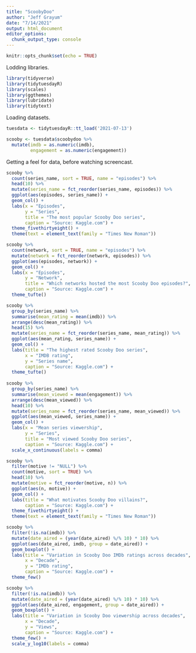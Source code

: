 ```yaml
---
title: "ScoobyDoo"
author: "Jeff Grayum"
date: "7/14/2021"
output: html_document
editor_options: 
  chunk_output_type: console
---
```


```r
knitr::opts_chunk$set(echo = TRUE)
```

Lodding libraries.
```r
library(tidyverse)
library(tidytuesdayR)
library(scales)
library(ggthemes)
library(lubridate)
library(tidytext)

```

Loading datasets.
```r
tuesdata <- tidytuesdayR::tt_load('2021-07-13')

scooby <- tuesdata$scoobydoo %>%
  mutate(imdb = as.numeric(imdb),
         engagement = as.numeric(engagement))

```

Getting a feel for data, before watching screencast.
```r
scooby %>%
  count(series_name, sort = TRUE, name = "episodes") %>%
  head(10) %>%
  mutate(series_name = fct_reorder(series_name, episodes)) %>%
  ggplot(aes(episodes, series_name)) +
  geom_col() +
  labs(x = "Episodes",
       y = "Series",
       title = "The most popular Scooby Doo series",
       caption = "Source: Kaggle.com") +
  theme_fivethirtyeight() +
  theme(text = element_text(family = "Times New Roman"))

scooby %>%
  count(network, sort = TRUE, name = "episodes") %>%
  mutate(network = fct_reorder(network, episodes)) %>%
  ggplot(aes(episodes, network)) +
  geom_col() +
  labs(x = "Episodes",
       y = "Network",
       title = "Which networks hosted the most Scooby Doo episodes?",
       caption = "Source: Kaggle.com") +
  theme_tufte() 

scooby %>%
  group_by(series_name) %>%
  summarise(mean_rating = mean(imdb)) %>%
  arrange(desc(mean_rating)) %>%
  head(15) %>%
  mutate(series_name = fct_reorder(series_name, mean_rating)) %>%
  ggplot(aes(mean_rating, series_name)) +
  geom_col() +
  labs(title = "The highest rated Scooby Doo series",
       x = "IMDB rating",
       y = "Series name",
       caption = "Source: Kaggle.com") +
  theme_tufte() 
 
scooby %>%
  group_by(series_name) %>%
  summarise(mean_viewed = mean(engagement)) %>%
  arrange(desc(mean_viewed)) %>%
  head(10) %>%
  mutate(series_name = fct_reorder(series_name, mean_viewed)) %>%
  ggplot(aes(mean_viewed, series_name)) +
  geom_col() +
  labs(x = "Mean series viewership",
       y = "Series",
       title = "Most viewed Scooby Doo series",
       caption = "Source: Kaggle.com") +
  scale_x_continuous(labels = comma)

scooby %>%
  filter(motive != "NULL") %>%
  count(motive, sort = TRUE) %>%
  head(10) %>%
  mutate(motive = fct_reorder(motive, n)) %>%
  ggplot(aes(n, motive)) +
  geom_col() +
  labs(title = "What motivates Scooby Doo villains?",
       caption = "Source: Kaggle.com") +
  theme_fivethirtyeight() +
  theme(text = element_text(family = "Times New Roman"))

scooby %>%
  filter(!is.na(imdb)) %>%
  mutate(date_aired = (year(date_aired) %/% 10) * 10) %>%
  ggplot(aes(date_aired, imdb, group = date_aired)) +
  geom_boxplot() +
  labs(title = "Variation in Scooby Doo IMDb ratings across decades",
       x = "Decade",
       y = "IMDb rating",
       caption = "Source: Kaggle.com") +
  theme_few()

scooby %>%
  filter(!is.na(imdb)) %>%
  mutate(date_aired = (year(date_aired) %/% 10) * 10) %>%
  ggplot(aes(date_aired, engagement, group = date_aired)) +
  geom_boxplot() +
  labs(title = "Variation in Scooby Doo viewership across decades",
       x = "Decade",
       y = "Views",
       caption = "Source: Kaggle.com") +
  theme_few() +
  scale_y_log10(labels = comma)



```

